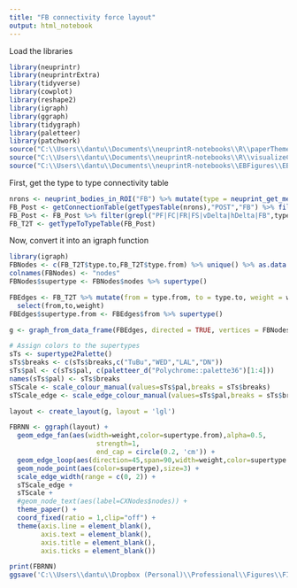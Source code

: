 ```yaml
---
title: "FB connectivity force layout"
output: html_notebook
---
```


Load the libraries
```r
library(neuprintr)
library(neuprintrExtra)
library(tidyverse)
library(cowplot)
library(reshape2)
library(igraph)
library(ggraph)
library(tidygraph)
library(paletteer)
library(patchwork)
source("C:\\Users\\dantu\\Documents\\neuprintR-notebooks\\R\\paperTheme.R")
source("C:\\Users\\dantu\\Documents\\neuprintR-notebooks\\R\\visualizeConnectivityTables.R")
source("C:\\Users\\dantu\\Documents\\neuprintR-notebooks\\EBFigures\\EBUtils.R")
```

First, get the type to type connectivity table
```r
nrons <- neuprint_bodies_in_ROI("FB") %>% mutate(type = neuprint_get_meta(bodyid)$type) %>% filter(grepl("PF|FC|FR|FS|vDelta|hDelta|FB",type)) %>% select(type) %>% unique() %>% unlist() %>% as.character()
FB_Post <- getConnectionTable(getTypesTable(nrons),"POST","FB") %>% filter(t)
FB_Post <- FB_Post %>% filter(grepl("PF|FC|FR|FS|vDelta|hDelta|FB",type.to))
FB_T2T <- getTypeToTypeTable(FB_Post)
```

Now, convert it into an igraph function
```r
library(igraph)
FBNodes <- c(FB_T2T$type.to,FB_T2T$type.from) %>% unique() %>% as.data.frame()
colnames(FBNodes) <- "nodes"
FBNodes$supertype <- FBNodes$nodes %>% supertype()

FBEdges <- FB_T2T %>% mutate(from = type.from, to = type.to, weight = weightRelative) %>%
  select(from,to,weight)
FBEdges$supertype.from <- FBEdges$from %>% supertype()

g <- graph_from_data_frame(FBEdges, directed = TRUE, vertices = FBNodes)

# Assign colors to the supertypes
sTs <- supertype2Palette()
sTs$breaks <- c(sTs$breaks,c("TuBu","WED","LAL","DN"))
sTs$pal <- c(sTs$pal, c(paletteer_d("Polychrome::palette36")[1:4]))
names(sTs$pal) <- sTs$breaks
sTScale <- scale_colour_manual(values=sTs$pal,breaks = sTs$breaks)
sTScale_edge <- scale_edge_colour_manual(values=sTs$pal,breaks = sTs$breaks,guide = FALSE)

layout <- create_layout(g, layout = 'lgl')

FBRNN <- ggraph(layout) +
  geom_edge_fan(aes(width=weight,color=supertype.from),alpha=0.5,
                      strength=1,
                      end_cap = circle(0.2, 'cm')) + 
  geom_edge_loop(aes(direction=45,span=90,width=weight,color=supertype.from,strength=1),alpha=0.5) +
  geom_node_point(aes(color=supertype),size=3) + 
  scale_edge_width(range = c(0, 2)) +
  sTScale_edge +
  sTScale +
  #geom_node_text(aes(label=CXNodes$nodes)) +
  theme_paper() +
  coord_fixed(ratio = 1,clip="off") + 
  theme(axis.line = element_blank(),
        axis.text = element_blank(),
        axis.title = element_blank(),
        axis.ticks = element_blank())

print(FBRNN)
ggsave('C:\\Users\\dantu\\Dropbox (Personal)\\Professional\\Figures\\FIBSEM\\FBRNN.pdf',FBRNN)
```






